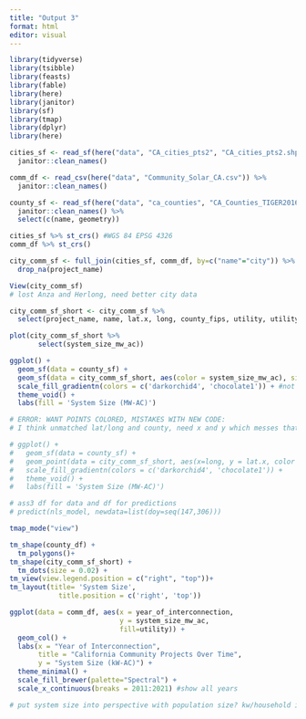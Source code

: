 ```yaml
---
title: "Output 3"
format: html
editor: visual
---
```


```r
library(tidyverse)
library(tsibble)
library(feasts)
library(fable)
library(here)
library(janitor)
library(sf)
library(tmap)
library(dplyr)
library(here)
```

```r
cities_sf <- read_sf(here("data", "CA_cities_pts2", "CA_cities_pts2.shp")) %>% 
  janitor::clean_names()

comm_df <- read_csv(here("data", "Community_Solar_CA.csv")) %>% 
  janitor::clean_names()

county_sf <- read_sf(here("data", "ca_counties", "CA_Counties_TIGER2016.shp")) %>% 
  janitor::clean_names() %>% 
  select(c(name, geometry))
```

```r
cities_sf %>% st_crs() #WGS 84 EPSG 4326 
comm_df %>% st_crs()
```

```r
city_comm_sf <- full_join(cities_sf, comm_df, by=c("name"="city")) %>% 
  drop_na(project_name)

View(city_comm_sf)
# lost Anza and Herlong, need better city data

city_comm_sf_short <- city_comm_sf %>% 
  select(project_name, name, lat.x, long, county_fips, utility, utility_type, system_size_k_w_ac, system_size_mw_ac, geometry, population.x)

plot(city_comm_sf_short %>% 
       select(system_size_mw_ac)) 

ggplot() + 
  geom_sf(data = county_sf) +
  geom_sf(data = city_comm_sf_short, aes(color = system_size_mw_ac), size = 2) + # size = border
  scale_fill_gradientn(colors = c('darkorchid4', 'chocolate1')) + #not working
  theme_void() +
  labs(fill = 'System Size (MW-AC)')

# ERROR: WANT POINTS COLORED, MISTAKES WITH NEW CODE:
# I think unmatched lat/long and county, need x and y which messes that up

# ggplot() + 
#   geom_sf(data = county_sf) +
#   geom_point(data = city_comm_sf_short, aes(x=long, y = lat.x, color = system_size_mw_ac), shape=21) + # size = border
#   scale_fill_gradientn(colors = c('darkorchid4', 'chocolate1')) +
#   theme_void() +
#   labs(fill = 'System Size (MW-AC)')

# ass3 df for data and df for predictions
# predict(nls_model, newdata=list(doy=seq(147,306)))
```
```r
tmap_mode("view") 

tm_shape(county_df) + 
  tm_polygons()+
tm_shape(city_comm_sf_short) +
  tm_dots(size = 0.02) +
tm_view(view.legend.position = c("right", "top"))+
tm_layout(title= 'System Size', 
            title.position = c('right', 'top'))
```

```r
ggplot(data = comm_df, aes(x = year_of_interconnection, 
                           y = system_size_mw_ac, 
                           fill=utility)) +
  geom_col() +
  labs(x = "Year of Interconnection",
       title = "California Community Projects Over Time",
       y = "System Size (kW-AC)") + 
  theme_minimal() +
  scale_fill_brewer(palette="Spectral") +
  scale_x_continuous(breaks = 2011:2021) #show all years

# put system size into perspective with population size? kw/household in city? # households in city?
```



















